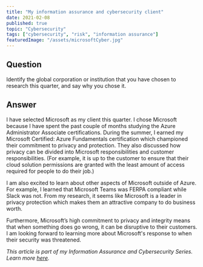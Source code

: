 ```yaml
---
title: "My information assurance and cybersecurity client"
date: 2021-02-08
published: true
topic: "Cybersecurity"
tags: ["cybersecurity", "risk", "information assurance"]
featuredImage: "/assets/microsoftCyber.jpg"
---
```


## Question

Identify the global corporation or institution that you have chosen to research this quarter, and say why you chose it.

## Answer

I have selected Microsoft as my client this quarter. I chose Microsoft because I have spent the past couple of months studying the Azure Administrator Associate certifications. During the summer, I earned my Microsoft Certified: Azure Fundamentals certification which championed their commitment to privacy and protection. They also discussed how privacy can be divided into Microsoft responsibilities and customer responsibilities. (For example, it is up to the customer to ensure that their cloud solution permissions are granted with the least amount of access required for people to do their job.)

I am also excited to learn about other aspects of Microsoft outside of Azure. For example, I learned that Microsoft Teams was FERPA compliant while Slack was not. From my research, it seems like Microsoft is a leader in privacy protection which makes them an attractive company to do business worth.

Furthermore, Microsoft’s high commitment to privacy and integrity means that when something does go wrong, it can be disruptive to their customers. I am looking forward to learning more about Microsoft's response to when their security was threatened.

_This article is part of my Information Assurance and Cybersecurity Series. Learn more [here](https://www.locksleylk.com/2021/cybersecurityintro/)._
